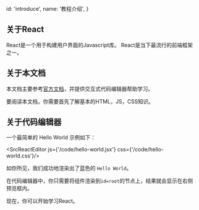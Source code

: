 
  id: 'introduce',
  name: '教程介绍',
}

## 关于React

React是一个用于构建用户界面的Javascript库。
React是当下最流行的前端框架之一。

## 关于本文档

本文档主要参考[官方文档](https://zh-hans.reactjs.org/docs/getting-started.html)，并提供交互式代码编辑器帮助学习。

要阅读本文档，你需要首先了解基本的HTML，JS，CSS知识。

## 关于代码编辑器

一个最简单的 Hello World 示例如下：

<SrcReactEditor js={'/code/hello-world.jsx'} css={'/code/hello-world.css'}/>

<p/>

如你所见，我们成功地渲染出了蓝色的 `Hello World`。

在代码编辑器中，你只需要将组件渲染到`id=root`的节点上，结果就会显示在右侧预览框内。

现在，你可以开始学习React。